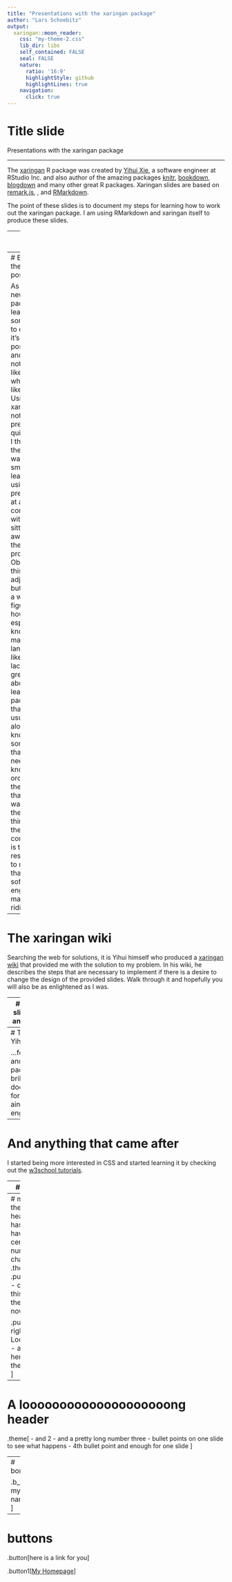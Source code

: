 ```yaml
---
title: "Presentations with the xaringan package"
author: "Lars Schoebitz"
output:
  xaringan::moon_reader:
    css: "my-theme-2.css"
    lib_dir: libs
    self_contained: FALSE
    seal: FALSE
    nature:
      ratio: '16:9'
      highlightStyle: github
      highlightLines: true
    navigation: 
      click: true
---
```


# Title slide

Presentations with the xaringan package

---

The [xaringan](https://github.com/yihui/xaringan) R package was created by [Yihui Xie](http://yihui.name/), a software engineer at RStudio Inc. and also author of the amazing packages [knitr](http://yihui.name/knitr), [bookdown](https://bookdown.org), [blogdown](https://github.com/rstudio/blogdown) and many other great R packages. Xaringan slides are based on [remark.js](https://remarkjs.com), , and [RMarkdown](https://rmarkdown.rstudio.com).

The point of these slides is to document my steps for learning how to work out the xaringan package. I am using RMarkdown and xaringan itself to produce these slides. 

---
# First steps

What I found most useful is [Yihui's slides](https://slides.yihui.name/xaringan/#1) that explain the first steps and left me with a great impression on what is possible with this package. On slide, it is suggested to read the [remark.js Wiki](https://github.com/gnab/remark/wiki), which seemed a bit daunting to me in the beginning but once I had gont through "Getting started" and "How it works", which I didn't really need to understand, it all started making sense.

While going through the wiki, it is ideal to already have an RMarkdown document open, which has the required xaringan information the YAML header. I walked through the wiki, testing each command and had an immediate feeling of success each time I hit the "knit" button. 

---
# Explore the possibilities

As with any new R package I learn, I take some time to explore it's possibilities and try to note what I like and what I don't like about it. Using xaringan, I noticed pretty quickly that I thought the font size was too small, at least for using the presentation at a conference with people sitting far away from the projection. Obviously, this is adjustable, but it takes a while to figure out how to do it, especially if knowledge mark up languages like CSS is lacking. The great think about learning R packages is that you are usually not alone in not knowing something that you need to know in order to get the result that you want. And the great thing about the R community is that it is responsive to requests that to a software engineer may seem ridiculous. 

---
# The xaringan wiki

Searching the web for solutions, it is Yihui himself who produced a [xaringan wiki](https://github.com/yihui/xaringan/wiki) that provided me with the solution to my problem. In his wiki, he describes the steps that are necessary to implement if there is a desire to change the design of the provided slides. Walk through it and hopefully you will also be as enlightened as I was. 

---
# Exporting slides to PDF and OpenSSL

The one part that was challenging for me was to get my slides to export to PDF. While installing [decktape.js](https://github.com/astefanutti/decktape) worked out for me by using the terminal, I kept getting the same error message when getting to the step "Usage": `dyld: Library not loaded: /usr/local/opt/openssl/lib/libssl.1.0.0.dylib`. 

I neither understood the message nor did any of my Google search help until I finally found this short [tutorial](https://solitum.net/openssl-os-x-el-capitan-and-brew/). Being ignorant and naive, I walked through the steps and did what I was told to do, investing some trust into the internet. Luckily, it walked worked and I could now start using decktape.js to export my slides to PDF.

---
# Thanks Yihui...

...for creating another great package and brilliant documentation for people that ain't software engineers!

---
# And anything that came after

I started being more interested in CSS and started learning it by checking out the [w3school tutorials](https://www.w3schools.com/css/default.asp).

---
# Fonts

This really helps for font selection: https://google-webfonts-helper.herokuapp.com/fonts/amiri?subsets=latin

---
# maybe the header has to have a certain number of characters
.theme[
.pull-left[
- check this out
- then this
- now this
]

.pull-right[
- Look here
- and here
- then here
]
]

---
# A loooooooooooooooooooong header 
.theme[
- and 2 
- and a pretty long number three 
- bullet points on one slide to see what happens 
- 4th bullet point and enough for one slide 
]

---
# borders

.b_red[hi my name is ]


---
# buttons

.button[here is a link for you] 

.button1[[My Homepage](https://www.lse.de)]




